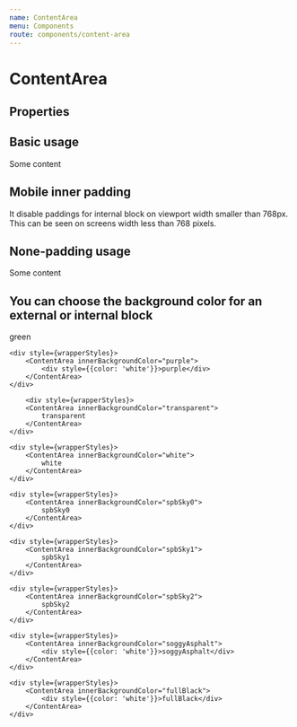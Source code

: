 ```yaml
---
name: ContentArea
menu: Components
route: components/content-area
---
```



# ContentArea

## Properties

<Props of={ContentArea} />

## Basic usage

<Playground>
    <ContentArea>Some content</ContentArea>
</Playground>

## Mobile inner padding

<Playground>
    <ContentArea outerBackgroundColor="spbSky0" mobileInnerPadding="none">
        It disable paddings for internal block on viewport width smaller than 768px.
        This can be seen on screens width less than 768 pixels.
    </ContentArea>
</Playground>

## None-padding usage

<Playground>
    <ContentArea innerPadding="none" innerBackgroundColor="white">
        Some content
    </ContentArea>
</Playground>

## You can choose the background color for an external or internal block

<Playground>
    <div style={wrapperStyles}>
        <ContentArea innerBackgroundColor="green">
            green
        </ContentArea>
    </div>

    <div style={wrapperStyles}>
        <ContentArea innerBackgroundColor="purple">
            <div style={{color: 'white'}}>purple</div>
        </ContentArea>
    </div>

        <div style={wrapperStyles}>
        <ContentArea innerBackgroundColor="transparent">
            transparent
        </ContentArea>
    </div>

    <div style={wrapperStyles}>
        <ContentArea innerBackgroundColor="white">
            white
        </ContentArea>
    </div>

    <div style={wrapperStyles}>
        <ContentArea innerBackgroundColor="spbSky0">
            spbSky0
        </ContentArea>
    </div>

    <div style={wrapperStyles}>
        <ContentArea innerBackgroundColor="spbSky1">
            spbSky1
        </ContentArea>
    </div>

    <div style={wrapperStyles}>
        <ContentArea innerBackgroundColor="spbSky2">
            spbSky2
        </ContentArea>
    </div>

    <div style={wrapperStyles}>
        <ContentArea innerBackgroundColor="soggyAsphalt">
            <div style={{color: 'white'}}>soggyAsphalt</div>
        </ContentArea>
    </div>

    <div style={wrapperStyles}>
        <ContentArea innerBackgroundColor="fullBlack">
            <div style={{color: 'white'}}>fullBlack</div>
        </ContentArea>
    </div>
</Playground>
